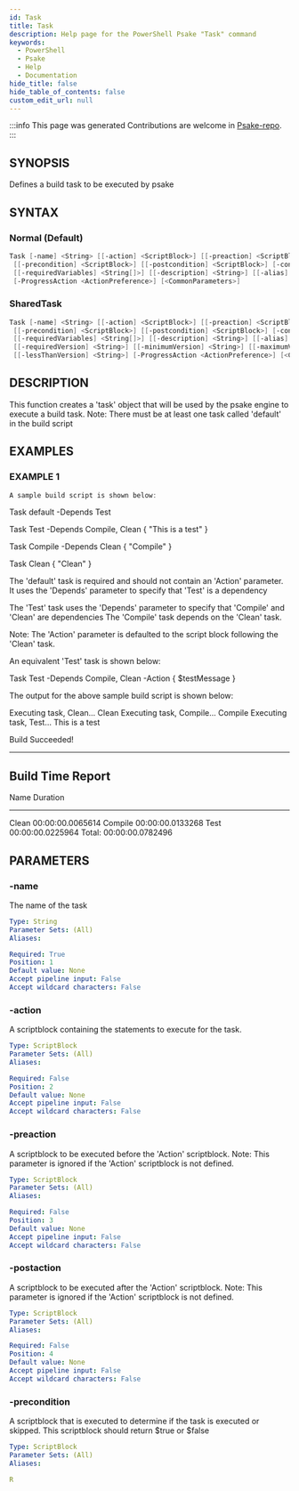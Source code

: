 ```yaml
---
id: Task
title: Task
description: Help page for the PowerShell Psake "Task" command
keywords:
  - PowerShell
  - Psake
  - Help
  - Documentation
hide_title: false
hide_table_of_contents: false
custom_edit_url: null
---
```


:::info This page was generated
Contributions are welcome in [Psake-repo](https://github.com/psake/psake).
:::

## SYNOPSIS

Defines a build task to be executed by psake

## SYNTAX

### Normal (Default)

```powershell
Task [-name] <String> [[-action] <ScriptBlock>] [[-preaction] <ScriptBlock>] [[-postaction] <ScriptBlock>]
 [[-precondition] <ScriptBlock>] [[-postcondition] <ScriptBlock>] [-continueOnError] [[-depends] <String[]>]
 [[-requiredVariables] <String[]>] [[-description] <String>] [[-alias] <String>]
 [-ProgressAction <ActionPreference>] [<CommonParameters>]
```

### SharedTask

```powershell
Task [-name] <String> [[-action] <ScriptBlock>] [[-preaction] <ScriptBlock>] [[-postaction] <ScriptBlock>]
 [[-precondition] <ScriptBlock>] [[-postcondition] <ScriptBlock>] [-continueOnError] [[-depends] <String[]>]
 [[-requiredVariables] <String[]>] [[-description] <String>] [[-alias] <String>] [-FromModule] <String>
 [[-requiredVersion] <String>] [[-minimumVersion] <String>] [[-maximumVersion] <String>]
 [[-lessThanVersion] <String>] [-ProgressAction <ActionPreference>] [<CommonParameters>]
```

## DESCRIPTION

This function creates a 'task' object that will be used by the psake engine to execute a build task.
Note: There must be at least one task called 'default' in the build script

## EXAMPLES

### EXAMPLE 1

```powershell
A sample build script is shown below:
```

Task default -Depends Test

Task Test -Depends Compile, Clean \{
    "This is a test"
\}

Task Compile -Depends Clean \{
    "Compile"
\}

Task Clean \{
    "Clean"
\}

The 'default' task is required and should not contain an 'Action' parameter.
It uses the 'Depends' parameter to specify that 'Test' is a dependency

The 'Test' task uses the 'Depends' parameter to specify that 'Compile' and 'Clean' are dependencies
The 'Compile' task depends on the 'Clean' task.

Note:
The 'Action' parameter is defaulted to the script block following the 'Clean' task.

An equivalent 'Test' task is shown below:

Task Test -Depends Compile, Clean -Action \{
    $testMessage
\}

The output for the above sample build script is shown below:

Executing task, Clean...
Clean
Executing task, Compile...
Compile
Executing task, Test...
This is a test

Build Succeeded!

----------------------------------------------------------------------
Build Time Report
----------------------------------------------------------------------
Name    Duration
----    --------
Clean   00:00:00.0065614
Compile 00:00:00.0133268
Test    00:00:00.0225964
Total:  00:00:00.0782496

## PARAMETERS

### -name

The name of the task

```yaml
Type: String
Parameter Sets: (All)
Aliases:

Required: True
Position: 1
Default value: None
Accept pipeline input: False
Accept wildcard characters: False
```

### -action

A scriptblock containing the statements to execute for the task.

```yaml
Type: ScriptBlock
Parameter Sets: (All)
Aliases:

Required: False
Position: 2
Default value: None
Accept pipeline input: False
Accept wildcard characters: False
```

### -preaction

A scriptblock to be executed before the 'Action' scriptblock.
Note: This parameter is ignored if the 'Action' scriptblock is not defined.

```yaml
Type: ScriptBlock
Parameter Sets: (All)
Aliases:

Required: False
Position: 3
Default value: None
Accept pipeline input: False
Accept wildcard characters: False
```

### -postaction

A scriptblock to be executed after the 'Action' scriptblock.
Note: This parameter is ignored if the 'Action' scriptblock is not defined.

```yaml
Type: ScriptBlock
Parameter Sets: (All)
Aliases:

Required: False
Position: 4
Default value: None
Accept pipeline input: False
Accept wildcard characters: False
```

### -precondition

A scriptblock that is executed to determine if the task is executed or skipped.
This scriptblock should return $true or $false

```yaml
Type: ScriptBlock
Parameter Sets: (All)
Aliases:

R
